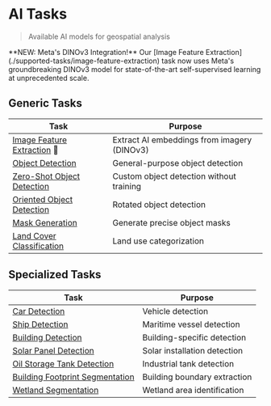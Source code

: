 # AI Tasks

> Available AI models for geospatial analysis

<Callout type="default" emoji="🚀">
  **NEW: Meta's DINOv3 Integration!** Our [Image Feature Extraction](./supported-tasks/image-feature-extraction) task now uses Meta's groundbreaking DINOv3 model for state-of-the-art self-supervised learning at unprecedented scale.
</Callout>

## Generic Tasks

| Task                                                                       | Purpose                                  |
| -------------------------------------------------------------------------- | ---------------------------------------- |
| [Image Feature Extraction](./supported-tasks/image-feature-extraction) 🚀 | Extract AI embeddings from imagery (DINOv3) |
| [Object Detection](./supported-tasks/object-detection)                     | General-purpose object detection         |
| [Zero-Shot Object Detection](./supported-tasks/zero-shot-object-detection) | Custom object detection without training |
| [Oriented Object Detection](./supported-tasks/oriented-object-detection)   | Rotated object detection                 |
| [Mask Generation](./supported-tasks/mask-generation)                       | Generate precise object masks            |
| [Land Cover Classification](./supported-tasks/land-cover-classification)   | Land use categorization                  |

## Specialized Tasks

| Task                                                                                 | Purpose                      |
| ------------------------------------------------------------------------------------ | ---------------------------- |
| [Car Detection](./supported-tasks/car-detection)                                     | Vehicle detection            |
| [Ship Detection](./supported-tasks/ship-detection)                                   | Maritime vessel detection    |
| [Building Detection](./supported-tasks/building-detection)                           | Building-specific detection  |
| [Solar Panel Detection](./supported-tasks/solar-panel-detection)                     | Solar installation detection |
| [Oil Storage Tank Detection](./supported-tasks/oil-storage-tank-detection)           | Industrial tank detection    |
| [Building Footprint Segmentation](./supported-tasks/building-footprint-segmentation) | Building boundary extraction |
| [Wetland Segmentation](./supported-tasks/wetland-segmentation)                       | Wetland area identification  |
